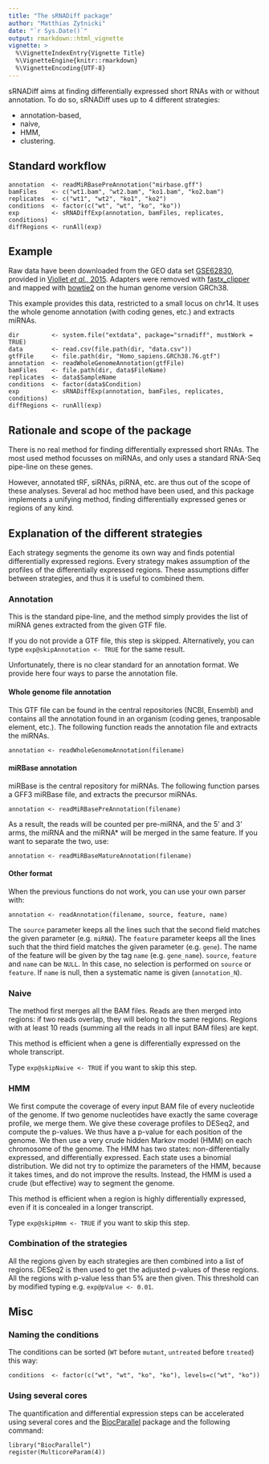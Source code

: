```yaml
---
title: "The sRNADiff package"
author: "Matthias Zytnicki"
date: "`r Sys.Date()`"
output: rmarkdown::html_vignette
vignette: >
  %\VignetteIndexEntry{Vignette Title}
  %\VignetteEngine{knitr::rmarkdown}
  %\VignetteEncoding{UTF-8}
---
```


sRNADiff aims at finding differentially expressed short RNAs with or without
annotation.  To do so, sRNADiff uses up to 4 different strategies:

- annotation-based,
- naive,
- HMM,
- clustering.

## Standard workflow

    annotation  <- readMiRBasePreAnnotation("mirbase.gff")
    bamFiles    <- c("wt1.bam", "wt2.bam", "ko1.bam", "ko2.bam")
    replicates  <- c("wt1", "wt2", "ko1", "ko2")
    conditions  <- factor(c("wt", "wt", "ko", "ko"))
    exp         <- sRNADiffExp(annotation, bamFiles, replicates, conditions)
    diffRegions <- runAll(exp)
    
    
## Example

Raw data have been downloaded from the GEO data set
[GSE62830](https://www.ncbi.nlm.nih.gov/geo/query/acc.cgi?acc=GSE62830),
provided in
[Viollet *et al.*, 2015](http://journals.plos.org/plosone/article?id=10.1371/journal.pone.0126439).
Adapters were removed with
[fastx_clipper](http://hannonlab.cshl.edu/fastx_toolkit/commandline.html)
and mapped with
[bowtie2](http://bowtie-bio.sourceforge.net/bowtie2/index.shtml)
on the human genome version GRCh38.

This example provides this data, restricted to a small locus on chr14.
It uses the whole genome annotation (with coding genes, etc.)
and extracts miRNAs.

    dir         <- system.file("extdata", package="srnadiff", mustWork = TRUE)
    data        <- read.csv(file.path(dir, "data.csv"))
    gtfFile     <- file.path(dir, "Homo_sapiens.GRCh38.76.gtf")
    annotation  <- readWholeGenomeAnnotation(gtfFile)
    bamFiles    <- file.path(dir, data$FileName)
    replicates  <- data$SampleName
    conditions  <- factor(data$Condition)
    exp         <- sRNADiffExp(annotation, bamFiles, replicates, conditions)
    diffRegions <- runAll(exp)


## Rationale and scope of the package

There is no real method for finding differentially expressed short RNAs.  The
most used method focusses on miRNAs, and only uses a standard RNA-Seq pipe-line
on these genes.

However, annotated tRF, siRNAs, piRNA, etc. are thus out of the scope of these
analyses.  Several ad hoc method have been used, and this package implements a
unifying method, finding differentially expressed genes or regions of any kind.


## Explanation of the different strategies

Each strategy segments the genome its own way and finds potential differentially
expressed regions.
Every strategy makes assumption of the profiles of the differentially expressed
regions.
These assumptions differ between strategies, and thus it is useful to combined
them.

### Annotation

This is the standard pipe-line, and the method simply provides the list of miRNA
genes extracted from the given GTF file.

If you do not provide a GTF file, this step is skipped.  Alternatively, you can
type `exp@skipAnnotation <- TRUE` for the same result.

Unfortunately, there is no clear standard for an annotation format.
We provide here four ways to parse the annotation file.

#### Whole genome file annotation

This GTF file can be found in the central repositories (NCBI, Ensembl) and
contains all the annotation found in an organism (coding genes, tranposable
element, etc.).
The following function reads the annotation file and extracts the miRNAs.

    annotation <- readWholeGenomeAnnotation(filename)

#### miRBase annotation

miRBase is the central repository for miRNAs.
The following function parses a GFF3 miRBase file, and extracts the precursor
miRNAs.

    annotation <- readMiRBasePreAnnotation(filename)

As a result, the reads will be counted per pre-miRNA, and the 5' and 3' arms,
the miRNA and the miRNA* will be merged in the same feature.
If you want to separate the two, use:

    annotation <- readMiRBaseMatureAnnotation(filename)

#### Other format

When the previous functions do not work, you can use your own parser with:

    annotation <- readAnnotation(filename, source, feature, name)

The `source` parameter keeps all the lines such that the second field matches
the given parameter (e.g. `miRNA`).
The `feature` parameter keeps all the lines such that the third field matches
the given parameter (e.g. `gene`).
The name of the feature will be given by the tag `name` (e.g. `gene_name`).
`source`, `feature` and `name` can be `NULL`.
In this case, no selection is performed on `source` or `feature`.
If `name` is null, then a systematic name is given (`annotation_N`).



### Naive

The method first merges all the BAM files.  Reads are then merged into regions:
if two reads overlap, they will belong to the same regions.  Regions with at
least 10 reads (summing all the reads in all input BAM files) are kept.

This method is efficient when a gene is differentially expressed on the whole
transcript.

Type `exp@skipNaive <- TRUE` if you want to skip this step.


### HMM

We first compute the coverage of every input BAM file of every nucleotide of the
genome.
If two genome nucleotides have exactly the same coverage profile, we merge them.
We give these coverage profiles to DESeq2, and compute the p-values.
We thus have a p-value for each position of the genome.
We then use a very crude hidden Markov model (HMM) on each chromosome of the
genome.
The HMM has two states: non-differentially expressed, and differentially
expressed.
Each state uses a binomial distribution.
We did not try to optimize the parameters of the HMM, because it takes times,
and do not improve the results.
Instead, the HMM is used a crude (but effective) way to segment the genome.

This method is efficient when a region is highly differentially expressed, even
if it is concealed in a longer transcript.

Type `exp@skipHmm <- TRUE` if you want to skip this step.

### Combination of the strategies

All the regions given by each strategies are then combined into a list of
regions.
DESeq2 is then used to get the adjusted p-values of these regions.
All the regions with p-value less than 5% are then given.
This threshold can by modified typing e.g. `exp@pValue <- 0.01`.


## Misc

### Naming the conditions

The conditions can be sorted (`WT` before `mutant`, `untreated` before
`treated`) this way:

    conditions  <- factor(c("wt", "wt", "ko", "ko"), levels=c("wt", "ko"))


### Using several cores

The quantification and differential expression steps can be accelerated using
several cores and the
[BiocParallel](http://bioconductor.org/packages/release/bioc/html/BiocParallel.html)
package and the following command:

    library("BiocParallel")
    register(MulticoreParam(4))
